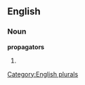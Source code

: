 
==English==

===Noun===
'''propagators'''

# {{plural of|[[propagator]]}}

[[Category:English plurals]]
